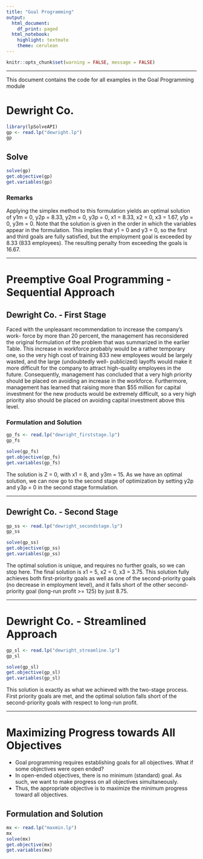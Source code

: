 ```yaml
---
title: "Goal Programming"
output:
  html_document:
    df_print: paged
  html_notebook:
    highlight: textmate
    theme: cerulean
---
```


```r
knitr::opts_chunk$set(warning = FALSE, message = FALSE)
```

***
This document contains the code for all examples in the Goal Programming module

# Dewright Co.

```r
library(lpSolveAPI)
gp <- read.lp("dewright.lp")
gp
```
## Solve
```r
solve(gp)
get.objective(gp)
get.variables(gp)
```

### Remarks

Applying the simplex method to this formulation yields an optimal solution of y1m = 0, y2p = 8.33, y2m = 0, y3p = 0, x1 = 8.33, x2 = 0, x3 = 1.67, y1p = 0, y3m = 0. Note that the solution is given in the order in which the variables appear in the formulation. This implies that y1 = 0 and y3 = 0, so the first and third goals are fully satisfied, but the employment goal is exceeded by 8.33 (833 employees). The resulting penalty from exceeding the goals is 16.67. 

***

# Preemptive Goal Programming - Sequential Approach
## Dewright Co. - First Stage

Faced with the unpleasant recommendation to increase the company’s work- force by more than 20 percent, the management has reconsidered the original formulation of the problem that was summarized in the earlier Table. This increase in workforce probably would be a rather temporary one, so the very high cost of training 833 new employees would be largely wasted, and the large (undoubtedly well- publicized) layoffs would make it more difficult for the company to attract high-quality employees in the future. Consequently, management has concluded that a very high priority should be placed on avoiding an increase in the workforce. Furthermore, management has learned that raising more than $55 million for capital investment for the new products would be extremely difficult, so a very high priority also should be placed on avoiding capital investment above this level.

### Formulation and Solution
```r
gp_fs <- read.lp("dewright_firststage.lp")
gp_fs
```

```r
solve(gp_fs)
get.objective(gp_fs)
get.variables(gp_fs)
```

The solution is Z = 0, with x1 = 8, and y3m = 15. As we have an optimal solution, we can now go to the second stage of optimization by setting y2p and y3p = 0 in the second stage formulation.

***

## Dewright Co. - Second Stage
```r
gp_ss <- read.lp("dewright_secondstage.lp")
gp_ss
```
```r
solve(gp_ss)
get.objective(gp_ss)
get.variables(gp_ss)
```

The optimal solution is unique, and requires no further goals, so we can stop here. The final solution is x1 = 5,	x2 = 0, x3 = 3.75. This solution fully achieves both first-priority goals as well as one of the second-priority goals (no decrease in employment level), and it falls short of the other second-priority goal (long-run profit >= 125) by just 8.75.

***

# Dewright Co. - Streamlined Approach
```r
gp_sl <- read.lp("dewright_streamline.lp")
gp_sl
```

```r
solve(gp_sl)
get.objective(gp_sl)
get.variables(gp_sl)
```
This solution is exactly as what we achieved with the two-stage process. First priority goals are met, and the optimal solution falls short of the second-priority goals with respect to long-run profit.

***

# Maximizing Progress towards All Objectives

* Goal programming requires establishing goals for all objectives. What if some objectives were open ended?
* In open-ended objectives, there is no minimum (standard) goal. As such, we want to make progress on all objectives simultaneously.
* Thus, the appropriate objective is to maximize the minimum progress toward all objectives.

## Formulation and Solution
```r
mx <- read.lp("maxmin.lp")
mx
solve(mx)
get.objective(mx)
get.variables(mx)
```
